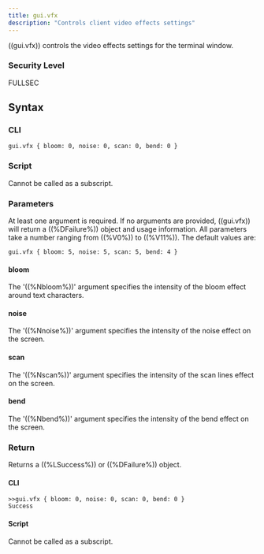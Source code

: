 ```yaml
---
title: gui.vfx
description: "Controls client video effects settings"
---
```


((gui.vfx)) controls the video effects settings for the terminal window.

### Security Level

FULLSEC

## Syntax

### CLI

```
gui.vfx { bloom: 0, noise: 0, scan: 0, bend: 0 }
```

### Script

Cannot be called as a subscript.

### Parameters

At least one argument is required. If no arguments are provided, ((gui.vfx)) will return a ((%DFailure%)) object and usage information. All parameters take a number ranging from ((%V0%)) to ((%V11%)). The default values are:

```
gui.vfx { bloom: 5, noise: 5, scan: 5, bend: 4 }
```

#### bloom

The '((%Nbloom%))' argument specifies the intensity of the bloom effect around text characters.

#### noise

The '((%Nnoise%))' argument specifies the intensity of the noise effect on the screen.

#### scan

The '((%Nscan%))' argument specifies the intensity of the scan lines effect on the screen.

#### bend

The '((%Nbend%))' argument specifies the intensity of the bend effect on the screen.

### Return

Returns a ((%LSuccess%)) or ((%DFailure%)) object.

#### CLI

```
>>gui.vfx { bloom: 0, noise: 0, scan: 0, bend: 0 }
Success
```

#### Script

Cannot be called as a subscript.
